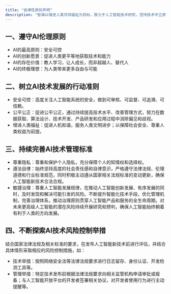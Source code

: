 ```yaml
---
title: "自律性原则声明"
description: "智谱以增进人类共同福祉为目标，致力于人工智能技术研究，坚持技术中立原则，推进人工智能技术的合理应用。"
---
```


## 一、遵守AI伦理原则

- AI的最高原则：安全可控
- AI的创新愿景：促进人类更平等地获取技术和能力
- AI的存在价值：教人学习，让人成长，而非超越人、替代人
- AI的终极理想：为人类带来更多自由与可能

## 二、树立AI技术发展的行动准则

- 安全可控：高度关注人工智能系统的安全，做到可审核、可监督、可追溯、可信赖。
- 公平公正：促进公平公正，通过持续提高技术水平、改善管理方式，努力在数据获取、算法设计、技术开发、产品研发和应用过程中消除偏见和歧视。
- 增进人类福祉：促进人机和谐，服务人类文明进步；以保障社会安全、尊重人类权益为前提。

## 三、持续完善AI技术管理标准

- 尊重隐私：尊重和保护个人隐私，充分保障个人的知情权和选择权。
- 遵法自律：始终坚持高度的社会责任感和自律意识，严格遵守法律法规、伦理道德和行业标准规范，同时积极主动遵从国家相关法规标准的变动更新，确保人工智能新技术合法合规。
- 敏捷治理：尊重人工智能发展规律，在推动人工智能创新发展、有序发展的同时，及时发现和解决可能引发的风险。不断提升智能化技术手段，优化管理机制，完善治理体系，推动治理原则贯穿人工智能产品和服务的全生命周期。对未来更高级人工智能的潜在风险持续开展研究和预判，确保人工智能始终朝着有利于人类的方向发展。

## 四、不断探索AI技术风险控制举措

结合国家法律法规及相关标准的要求，在发布人工智能新技术前进行评估，并结合具体情形采取相应的风险控制措施，如：

- 技术举措：按照网络安全法等法律法规要求进行日志留存、身份认证、开发检测工具等。
- 管理举措：特定技术发布前根据法律法规要求向相关监管机构申请审批或报备；与人工智能开放平台的开发者签署相关协议，对开发者使用行为进行主动提醒等。